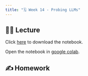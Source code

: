 ```yaml
---
title: "🗓️ Week 14 - Probing LLMs"
---
```



## 👨‍🏫 Lecture

Click <a href="probing.ipynb" download>here</a> to download the notebook.

Open the notebook in [google colab](https://colab.research.google.com/).

## ✍️ Homework
